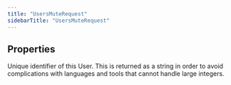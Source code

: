 ```yaml
---
title: "UsersMuteRequest"
sidebarTitle: "UsersMuteRequest"
---
```


## Properties

<ResponseField name="targetUserId" type="string">
Unique identifier of this User. This is returned as a string in order to avoid complications with languages and tools that cannot handle large integers.

</ResponseField>
